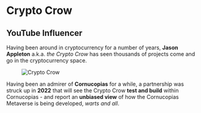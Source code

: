 # Crypto Crow  

## YouTube Influencer  

Having been around in cryptocurrency for a number of years, **Jason Appleton** a.k.a. *the Crypto Crow* has seen thousands of projects come and go in the cryptocurrency space.  

<figure className="img-center">
  <img src="/images/partners/influencers/crypto-crow.avif" alt="Crypto Crow" />
</figure>  

Having been an admirer of **Cornucopias** for a while, a partnership was struck up in **2022** that will see the Crypto Crow **test and build** within Cornucopias - and report an **unbiased view** of how the Cornucopias Metaverse is being developed, *warts and all*.  
